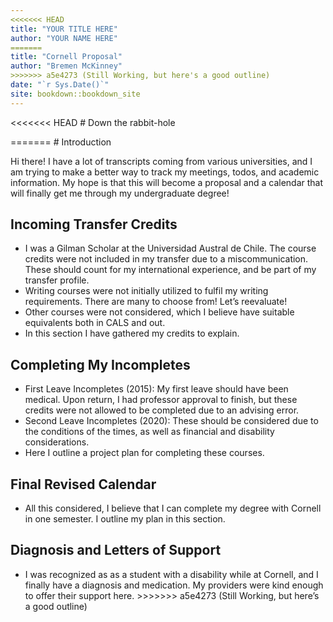 ```yaml
--- 
<<<<<<< HEAD
title: "YOUR TITLE HERE"
author: "YOUR NAME HERE"
=======
title: "Cornell Proposal"
author: "Bremen McKinney"
>>>>>>> a5e4273 (Still Working, but here's a good outline)
date: "`r Sys.Date()`"
site: bookdown::bookdown_site
---
```


<<<<<<< HEAD
# Down the rabbit-hole

=======
# Introduction

Hi there!  I have a lot of transcripts coming from various universities, and I am trying to make a better way to track my meetings, todos, and academic information.  My hope is that this will become a proposal and a calendar that will finally get me through my undergraduate degree!


## Incoming Transfer Credits

- I was a Gilman Scholar at the Universidad Austral de Chile.  The course credits were not included in my transfer due to a miscommunication.  These should count for my international experience, and be part of my transfer profile.
- Writing courses were not initially utilized to fulfil my writing requirements.  There are many to choose from!  Let's reevaluate!
- Other courses were not considered, which I believe have suitable equivalents both in CALS and out.
- In this section I have gathered my credits to explain.

## Completing My Incompletes

- First Leave Incompletes (2015): My first leave should have been medical.  Upon return, I had professor approval to finish, but these credits were not allowed to be completed due to an advising error.
- Second Leave Incompletes (2020): These should be considered due to the conditions of the times, as well as financial and disability considerations.
- Here I outline a project plan for completing these courses.

## Final Revised Calendar

- All this considered, I believe that I can complete my degree with Cornell in one semester.  I outline my plan in this section.


## Diagnosis and Letters of Support

- I was recognized as as a student with a disability while at Cornell, and I finally have a diagnosis and medication.  My providers were kind enough to offer their support here.
>>>>>>> a5e4273 (Still Working, but here's a good outline)
